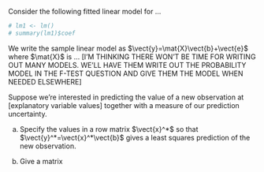 Consider the following fitted linear model for ...
```r
# lm1 <- lm()
# summary(lm1)$coef
```
We write the sample linear model as $\vect{y}=\mat{X}\vect{b}+\vect{e}$ where $\mat{X}$ is ... [I'M THINKING THERE WON'T BE TIME FOR WRITING OUT MANY MODELS. WE'LL HAVE THEM WRITE OUT THE PROBABILITY MODEL IN THE F-TEST QUESTION AND GIVE THEM THE MODEL WHEN NEEDED ELSEWHERE]

Suppose we're interested in predicting the value of a new observation at [explanatory variable values] together with a measure of our prediction uncertainty.

(a) Specify the values in a row matrix $\vect{x}^*$ so that $\vect{y}^*=\vect{x}^*\vect{b}$ gives a least squares prediction of the new observation.

(b) Give a matrix 

